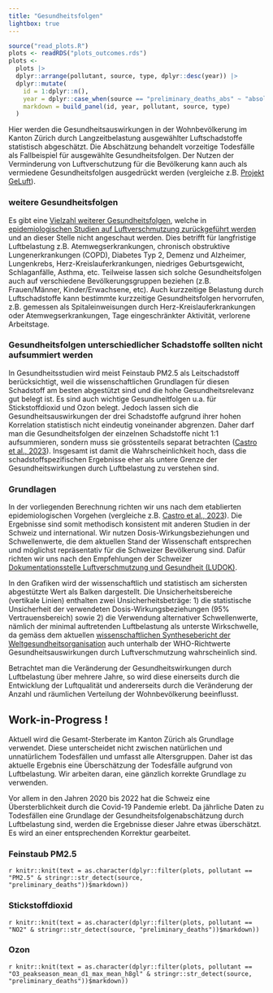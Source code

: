 ```yaml
---
title: "Gesundheitsfolgen"
lightbox: true
---
```



```r
source("read_plots.R")
plots <- readRDS("plots_outcomes.rds")
plots <- 
  plots |> 
  dplyr::arrange(pollutant, source, type, dplyr::desc(year)) |> 
  dplyr::mutate(
    id = 1:dplyr::n(),
    year = dplyr::case_when(source == "preliminary_deaths_abs" ~ "absolut", TRUE ~ "relativ"),
    markdown = build_panel(id, year, pollutant, source, type)
  )
```



Hier werden die Gesundheitsauswirkungen in der Wohnbevölkerung im Kanton Zürich durch Langzeitbelastung ausgewählter Luftschadstoffe statistisch abgeschätzt. Die Abschätzung behandelt vorzeitige Todesfälle als Fallbeispiel für ausgewählte Gesundheitsfolgen. Der Nutzen der Verminderung von Luftverschutzung für die Bevölkerung kann auch als vermiedene Gesundheitsfolgen ausgedrückt werden (vergleiche z.B. [Projekt GeLuft](https://www.swisstph.ch/fileadmin/user_upload/SwissTPH/Institute/Ludok/Aktuelle_Berichte/SwissTPH2023_Gesundheitsnutzen_AQG_WHO_2021.pdf)).

::: {.callout-note collapse="true"}
### weitere Gesundheitsfolgen

Es gibt eine [Vielzahl weiterer Gesundheitsfolgen](https://www.swisstph.ch/de/projects/ludok/healtheffects), welche in [epidemiologischen Studien auf Luftverschmutzung zurückgeführt werden](https://www.swisstph.ch/de/projects/ludok/aktuelle-berichte/gesundheitsfolgenabschaetzung) und an dieser Stelle nicht angeschaut werden. Dies betrifft für langfristige Luftbelastung z.B. Atemwegserkrankungen, chronisch obstruktive Lungenerkrankungen (COPD), Diabetes Typ 2, Demenz und Alzheimer, Lungenkrebs, Herz-Kreislauferkrankungen, niedriges Geburtsgewicht, Schlaganfälle, Asthma, etc. Teilweise lassen sich solche Gesundheitsfolgen auch auf verschiedene Bevölkerungsgruppen beziehen (z.B. Frauen/Männer, Kinder/Erwachsene, etc). Auch kurzzeitige Belastung durch Luftschadstoffe kann bestimmte kurzzeitige Gesundheitsfolgen hervorrufen, z.B. gemessen als Spitaleinweisungen durch Herz-Kreislauferkrankungen oder Atemwegserkrankungen, Tage eingeschränkter Aktivität, verlorene Arbeitstage. 
:::

::: {.callout-note collapse="true"}
### Gesundheitsfolgen unterschiedlicher Schadstoffe sollten nicht aufsummiert werden
In Gesundheitsstudien wird meist Feinstaub PM2.5 als Leitschadstoff berücksichtigt, weil die wissenschaftlichen Grundlagen für diesen Schadstoff am besten abgestützt sind und die hohe Gesundheitsrelevanz gut belegt ist. Es sind auch wichtige Gesundheitfolgen u.a. für Stickstoffdioxid und Ozon belegt. Jedoch lassen sich die Gesundheitsauswirkungen der drei Schadstoffe aufgrund ihrer hohen Korrelation statistisch nicht eindeutig voneinander abgrenzen. Daher darf man die Gesundheitsfolgen der einzelnen Schadstoffe nicht 1:1 aufsummieren, sondern muss sie grösstenteils separat betrachten ([Castro et al., 2023](https://edoc.unibas.ch/96059/)). Insgesamt ist damit die Wahrscheinlichkeit hoch, dass die schadstoffspezifischen Ergebnisse eher als untere Grenze der Gesundheitswirkungen durch Luftbelastung zu verstehen sind. 
:::

::: {.callout-note collapse="true"}
### Grundlagen

In der vorliegenden Berechnung richten wir uns nach dem etablierten epidemiologischen Vorgehen (vergleiche z.B. [Castro et al., 2023](https://edoc.unibas.ch/96059/)). Die Ergebnisse sind somit methodisch konsistent mit anderen Studien in der Schweiz und international. Wir nutzen Dosis-Wirkungsbeziehungen und Schwellenwerte, die dem aktuellen Stand der Wissenschaft entsprechen und möglichst repräsentativ für die Schweizer Bevölkerung sind. Dafür richten wir uns nach den Empfehlungen der Schweizer [Dokumentationsstelle Luftverschmutzung und Gesundheit (LUDOK)](https://www.swisstph.ch/de/projects/ludok).


In den Grafiken wird der wissenschaftlich und statistisch am sichersten abgestützte Wert als Balken dargestellt. Die Unsicherheitsbereiche (vertikale Linien) enthalten zwei Unsicherheitsbeträge: 1) die statistische Unsicherheit der verwendeten Dosis-Wirkungsbeziehungen (95% Vertrauensbereich) sowie 2) die Verwendung alternativer Schwellenwerte, nämlich der minimal auftretenden Luftbelastung als unterste Wirkschwelle, da gemäss dem aktuellen [wissenschaftlichen Synthesebericht der Weltgesundheitsorganisation](https://www.who.int/publications/i/item/9789240034228) auch unterhalb der WHO-Richtwerte Gesundheitsauswirkungen durch Luftverschmutzung wahrscheinlich sind. 


Betrachtet man die Veränderung der Gesundheitswirkungen durch Luftbelastung über mehrere Jahre, so wird diese einerseits durch die Entwicklung der Luftqualität und andererseits durch die Veränderung der Anzahl und räumlichen Verteilung der Wohnbevölkerung beeinflusst. 
:::

::: {.callout-note collapse="true"}
## Work-in-Progress ! 


Aktuell wird die Gesamt-Sterberate im Kanton Zürich als Grundlage verwendet. Diese unterscheidet nicht zwischen natürlichen und unnatürlichem Todesfällen und umfasst alle Altersgruppen. Daher ist das aktuelle Ergebnis eine Überschätzung der Todesfälle aufgrund von Luftbelastung. Wir arbeiten daran, eine gänzlich korrekte Grundlage zu verwenden.


Vor allem in den Jahren 2020 bis 2022 hat die Schweiz eine Übersterblichkeit durch die Covid-19 Pandemie erlebt. Da jährliche Daten zu Todesfällen eine Grundlage der Gesundheitsfolgenabschätzung durch Luftbelastung sind, werden die Ergebnisse dieser Jahre etwas überschätzt. Es wird an einer entsprechenden Korrektur gearbeitet.
:::





### Feinstaub PM2.5

::: {.panel-tabset}

`r knitr::knit(text = as.character(dplyr::filter(plots, pollutant == "PM2.5" & stringr::str_detect(source, "preliminary_deaths"))$markdown))`

:::


### Stickstoffdioxid

::: {.panel-tabset}

`r knitr::knit(text = as.character(dplyr::filter(plots, pollutant == "NO2" & stringr::str_detect(source, "preliminary_deaths"))$markdown))`

:::


### Ozon

::: {.panel-tabset}

`r knitr::knit(text = as.character(dplyr::filter(plots, pollutant == "O3_peakseason_mean_d1_max_mean_h8gl" & stringr::str_detect(source, "preliminary_deaths"))$markdown))`

:::


